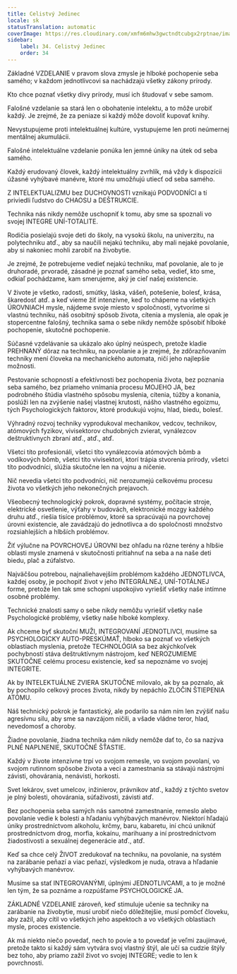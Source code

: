 ```yaml
---
title: Celistvý Jedinec
locale: sk
statusTranslation: automatic
coverImage: https://res.cloudinary.com/xmfm6mhw3gwctndtcubgx2rptnae/image/upload/v1740337243/small_cover_educacion_fundamental_a051170f1c.webp
sidebar:
    label: 34. Celistvý Jedinec
    order: 34
---
```

Základné VZDELANIE v pravom slova zmysle je hlboké pochopenie seba samého; v každom jednotlivcovi sa nachádzajú všetky zákony prírody.

Kto chce poznať všetky divy prírody, musí ich študovať v sebe samom.

Falošné vzdelanie sa stará len o obohatenie intelektu, a to môže urobiť každý. Je zrejmé, že za peniaze si každý môže dovoliť kupovať knihy.

Nevystupujeme proti intelektuálnej kultúre, vystupujeme len proti neúmernej mentálnej akumulácii.

Falošné intelektuálne vzdelanie ponúka len jemné úniky na útek od seba samého.

Každý erudovaný človek, každý intelektuálny zvrhlík, má vždy k dispozícii úžasné vyhýbavé manévre, ktoré mu umožňujú utiecť od seba samého.

Z INTELEKTUALIZMU bez DUCHOVNOSTI vznikajú PODVODNÍCI a tí priviedli ľudstvo do CHAOSU a DEŠTRUKCIE.

Technika nás nikdy nemôže uschopniť k tomu, aby sme sa spoznali vo svojej INTEGRE UNÍ-TOTALITE.

Rodičia posielajú svoje deti do školy, na vysokú školu, na univerzitu, na polytechniku atď., aby sa naučili nejakú techniku, aby mali nejaké povolanie, aby si nakoniec mohli zarobiť na živobytie.

Je zrejmé, že potrebujeme vedieť nejakú techniku, mať povolanie, ale to je druhoradé, prvoradé, zásadné je poznať samého seba, vedieť, kto sme, odkiaľ pochádzame, kam smerujeme, aký je cieľ našej existencie.

V živote je všetko, radosti, smútky, láska, vášeň, potešenie, bolesť, krása, škaredosť atď. a keď vieme žiť intenzívne, keď to chápeme na všetkých ÚROVNIACH mysle, nájdeme svoje miesto v spoločnosti, vytvoríme si vlastnú techniku, náš osobitný spôsob života, cítenia a myslenia, ale opak je stopercentne falošný, technika sama o sebe nikdy nemôže spôsobiť hlboké pochopenie, skutočné pochopenie.

Súčasné vzdelávanie sa ukázalo ako úplný neúspech, pretože kladie PREHNANÝ dôraz na techniku, na povolanie a je zrejmé, že zdôrazňovaním techniky mení človeka na mechanického automata, ničí jeho najlepšie možnosti.

Pestovanie schopností a efektívnosti bez pochopenia života, bez poznania seba samého, bez priameho vnímania procesu MOJEHO JA, bez podrobného štúdia vlastného spôsobu myslenia, cítenia, túžby a konania, poslúži len na zvýšenie našej vlastnej krutosti, nášho vlastného egoizmu, tých Psychologických faktorov, ktoré produkujú vojnu, hlad, biedu, bolesť.

Výhradný rozvoj techniky vyprodukoval mechanikov, vedcov, technikov, atómových fyzikov, vivisektorov chudobných zvierat, vynálezcov deštruktívnych zbraní atď., atď., atď.

Všetci títo profesionáli, všetci títo vynálezcovia atómových bômb a vodíkových bômb, všetci títo vivisektori, ktorí trápia stvorenia prírody, všetci títo podvodníci, slúžia skutočne len na vojnu a ničenie.

Nič nevedia všetci títo podvodníci, nič nerozumejú celkovému procesu života vo všetkých jeho nekonečných prejavoch.

Všeobecný technologický pokrok, dopravné systémy, počítacie stroje, elektrické osvetlenie, výťahy v budovách, elektronické mozgy každého druhu atď., riešia tisíce problémov, ktoré sa spracúvajú na povrchovej úrovni existencie, ale zavádzajú do jednotlivca a do spoločnosti množstvo rozsiahlejších a hlbších problémov.

Žiť výlučne na POVRCHOVEJ ÚROVNI bez ohľadu na rôzne terény a hlbšie oblasti mysle znamená v skutočnosti pritiahnuť na seba a na naše deti biedu, plač a zúfalstvo.

Najväčšou potrebou, najnaliehavejším problémom každého JEDNOTLIVCA, každej osoby, je pochopiť život v jeho INTEGRÁLNEJ, UNÍ-TOTÁLNEJ forme, pretože len tak sme schopní uspokojivo vyriešiť všetky naše intímne osobné problémy.

Technické znalosti samy o sebe nikdy nemôžu vyriešiť všetky naše Psychologické problémy, všetky naše hlboké komplexy.

Ak chceme byť skutoční MUŽI, INTEGROVANÍ JEDNOTLIVCI, musíme sa PSYCHOLOGICKY AUTO-PRESKÚMAŤ, hlboko sa poznať vo všetkých oblastiach myslenia, pretože TECHNOLÓGIA sa bez akýchkoľvek pochybností stáva deštruktívnym nástrojom, keď NEROZUMIEME SKUTOČNE celému procesu existencie, keď sa nepoznáme vo svojej INTEGRITE.

Ak by INTELEKTUÁLNE ZVIERA SKUTOČNE milovalo, ak by sa poznalo, ak by pochopilo celkový proces života, nikdy by nepáchlo ZLOČIN ŠTIEPENIA ATÓMU.

Náš technický pokrok je fantastický, ale podarilo sa nám ním len zvýšiť našu agresívnu silu, aby sme sa navzájom ničili, a všade vládne teror, hlad, nevedomosť a choroby.

Žiadne povolanie, žiadna technika nám nikdy nemôže dať to, čo sa nazýva PLNÉ NAPLNENIE, SKUTOČNÉ ŠŤASTIE.

Každý v živote intenzívne trpí vo svojom remesle, vo svojom povolaní, vo svojom rutinnom spôsobe života a veci a zamestnania sa stávajú nástrojmi závisti, ohovárania, nenávisti, horkosti.

Svet lekárov, svet umelcov, inžinierov, právnikov atď., každý z týchto svetov je plný bolesti, ohovárania, súťaživosti, závisti atď.

Bez pochopenia seba samých nás samotné zamestnanie, remeslo alebo povolanie vedie k bolesti a hľadaniu vyhýbavých manévrov. Niektorí hľadajú úniky prostredníctvom alkoholu, krčmy, baru, kabaretu, iní chcú uniknúť prostredníctvom drog, morfia, kokaínu, marihuany a iní prostredníctvom žiadostivosti a sexuálnej degenerácie atď., atď.

Keď sa chce celý ŽIVOT zredukovať na techniku, na povolanie, na systém na zarábanie peňazí a viac peňazí, výsledkom je nuda, otrava a hľadanie vyhýbavých manévrov.

Musíme sa stať INTEGROVANÝMI, úplnými JEDNOTLIVCAMI, a to je možné len tým, že sa poznáme a rozpúšťame PSYCHOLOGICKÉ JA.

ZÁKLADNÉ VZDELANIE zároveň, keď stimuluje učenie sa techniky na zarábanie na živobytie, musí urobiť niečo dôležitejšie, musí pomôcť človeku, aby zažil, aby cítil vo všetkých jeho aspektoch a vo všetkých oblastiach mysle, proces existencie.

Ak má niekto niečo povedať, nech to povie a to povedať je veľmi zaujímavé, pretože takto si každý sám vytvára svoj vlastný štýl, ale učí sa cudzie štýly bez toho, aby priamo zažil život vo svojej INTEGRE; vedie to len k povrchnosti.

